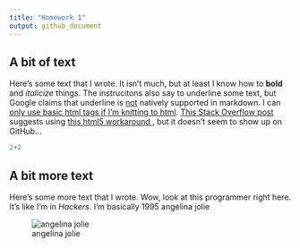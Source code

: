 ```yaml
---
title: "Homework 1"
output: github_document
---
```

## A bit of text

Here's some text that I wrote. It isn't much, but at least I know how to **bold** and *italicize* things. The instrucitons also say to underline some text, but Google claims that underline is <u>not</u> natively supported in markdown. I can <ins>only use basic html tags if I'm knitting to html</ins>.   [This Stack Overflow post](https://stackoverflow.com/questions/63691866/underline-in-rmarkdown-to-microsoft-word) suggests using <span style="text-decoration:underline"> this html5 workaround </span>, but it doesn't seem to show up on GitHub...


```r
2+2
```

## A bit more text

Here's some more text that I wrote. Wow, look at this programmer right here. It's like I'm in *Hackers*. I'm basically 1995 angelina jolie  

![angelina jolie](/MICR 575/Homework/MICR_575/hw_1_files/hackers1995.jpg)